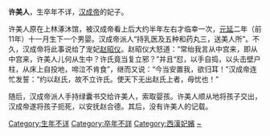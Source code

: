 {{blpsource|time=2010-08-28T00:38:03+00:00}}
'''许美人'''，生卒年不详，[[汉成帝|汉成帝]]的妃子。

许美人原在上林涿沐馆，被汉成帝看上后大约半年左右才临幸一次，[[元延|元延]]二年（前11年）十一月生下一个男婴。汉成帝派人“持乳医及五种和药丸三，送美人所”。不久，汉成帝将此事说给了宠妃[[赵昭仪|赵昭仪]]。赵昭仪大怒道：“常绐我言从中宫来，即从中宫来，许美人儿何从生中？许氏竟当复立邪？”并且“怼，以手自捣，以头击壁户柱，从床上自投地，啼泣不肯食”，继而又说：“今当安置我，欲归耳！”汉成帝连忙发誓：“约以赵氏，故不立许氏。使天下无出赵氏上者，毋忧也！”

随后，汉成帝派人手持绿囊书交给许美人，索取婴孩。许美人顺从地将孩子交出，汉成帝遂将孩子扼死，以安抚赵合德。其后，没有许美人的记载。

[[Category:生年不详|Category:生年不详]]
[[Category:卒年不詳|Category:卒年不詳]]
[[Category:西漢妃嬪|Category:西漢妃嬪]]
[[Category:许姓|~]]